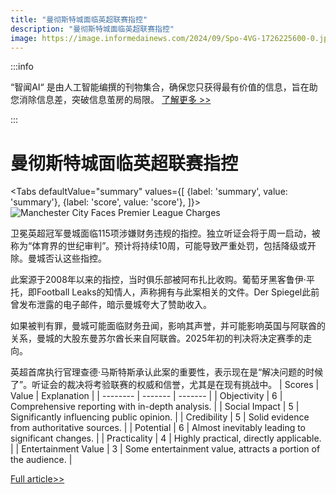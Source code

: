 ```yaml
---
title: "曼彻斯特城面临英超联赛指控"
description: "曼彻斯特城面临英超联赛指控"
image: https://image.informedainews.com/2024/09/Spo-4VG-1726225600-0.jpg
---
```



:::info

“智闻AI“ 是由人工智能编撰的刊物集合，确保您只获得最有价值的信息，旨在助您消除信息差，突破信息茧房的局限。  [了解更多 >>](/)

:::

# 曼彻斯特城面临英超联赛指控


<Tabs
	defaultValue="summary"
	values={[
	{label: 'summary', value: 'summary'},
	{label: 'score', value: 'score'},
]}>
<TabItem value="summary">
<img
  src="https://image.informedainews.com/2024/09/Spo-4VG-1726225600-0.jpg"
  alt="Manchester City Faces Premier League Charges"
/>



卫冕英超冠军曼城面临115项涉嫌财务违规的指控。独立听证会将于周一启动，被称为“体育界的世纪审判”。预计将持续10周，可能导致严重处罚，包括降级或开除。曼城否认这些指控。

此案源于2008年以来的指控，当时俱乐部被阿布扎比收购。葡萄牙黑客鲁伊·平托，即Football Leaks的知情人，声称拥有与此案相关的文件。Der Spiegel此前曾发布泄露的电子邮件，暗示曼城夸大了赞助收入。

如果被判有罪，曼城可能面临财务丑闻，影响其声誉，并可能影响英国与阿联酋的关系，曼城的大股东曼苏尔酋长来自阿联酋。2025年初的判决将决定赛季的走向。

英超首席执行官理查德·马斯特斯承认此案的重要性，表示现在是“解决问题的时候了”。听证会的裁决将考验联赛的权威和信誉，尤其是在现有挑战中。
</TabItem>
<TabItem value="score">
	| Scores     | Value   | Explanation |
	| -------- | ------- | ------- |
	| Objectivity  | 6    | Comprehensive reporting with in-depth analysis.    |
	| Social Impact | 5     | Significantly influencing public opinion.    |
	| Credibility    | 5    | Solid evidence from authoritative sources.    |
	| Potential    | 6    | Almost inevitably leading to significant changes.    |
	| Practicality    | 4    | Highly practical, directly applicable.    |
	| Entertainment Value    | 3    | Some entertainment value, attracts a portion of the audience.    |
</TabItem>
</Tabs>

[Full article>>](https://www.bbc.com/sport/football/articles/c74j4z10w97o)
